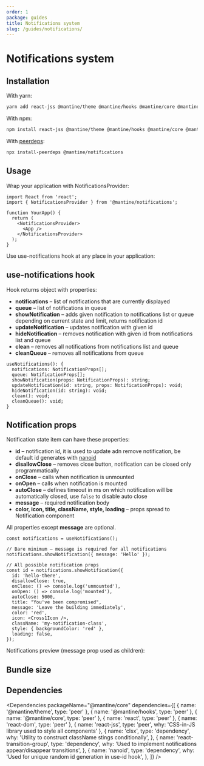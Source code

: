 ```yaml
---
order: 1
package: guides
title: Notifications system
slug: /guides/notifications/
---
```



# Notifications system

<NotificationsRootDemo />

## Installation

With yarn:

```sh
yarn add react-jss @mantine/theme @mantine/hooks @mantine/core @mantine/notifications
```

With npm:

```sh
npm install react-jss @mantine/theme @mantine/hooks @mantine/core @mantine/notifications
```

With [peerdeps](https://www.npmjs.com/package/install-peerdeps):

```sh
npx install-peerdeps @mantine/notifications
```

## Usage

Wrap your application with NotificationsProvider:

```tsx
import React from 'react';
import { NotificationsProvider } from '@mantine/notifications';

function YourApp() {
  return (
    <NotificationsProvider>
      <App />
    </NotificationsProvider>
  );
}
```

Use use-notifications hook at any place in your application:

<NotificationsBaseDemo />

## use-notifications hook

Hook returns object with properties:

- **notifications** – list of notifications that are currently displayed
- **queue** – list of notifications in queue
- **showNotification** – adds given notification to notifications list or queue depending on current state and limit, returns notification id
- **updateNotification** – updates notification with given id
- **hideNotification** – removes notification with given id from notifications list and queue
- **clean** – removes all notifications from notifications list and queue
- **cleanQueue** – removes all notifications from queue

```tsx
useNotifications(): {
  notifications: NotificationProps[];
  queue: NotificationProps[];
  showNotification(props: NotificationProps): string;
  updateNotification(id: string, props: NotificationProps): void;
  hideNotification(id: string): void;
  clean(): void;
  cleanQueue(): void;
}
```

## Notification props

Notification state item can have these properties:

- **id** – notification id, it is used to update adn remove notification, be default id generates with [nanoid](https://www.npmjs.com/package/nanoid)
- **disallowClose** – removes close button, notification can be closed only programmatically
- **onClose** – calls when notification is unmounted
- **onOpen** – calls when notification is mounted
- **autoClose** – defines timeout in ms on which notification will be automatically closed, use `false` to disable auto close
- **message** – required notification body
- **color, icon, title, className, style, loading** – props spread to <GatsbyLink to="/core/notification">Notification</GatsbyLink> component

All properties except **message** are optional.

```tsx
const notifications = useNotifications();

// Bare minimum – message is required for all notifications
notifications.showNotification({ message: 'Hello' });

// All possible notification props
const id = notifications.showNotification({
  id: 'hello-there',
  disallowClose: true,
  onClose: () => console.log('unmounted'),
  onOpen: () => console.log('mounted'),
  autoClose: 5000,
  title: "You've been compromised",
  message: 'Leave the building immediately',
  color: 'red',
  icon: <Cross1Icon />,
  className: 'my-notification-class',
  style: { backgroundColor: 'red' },
  loading: false,
});
```

Notifications preview (message prop used as children):

<NotificationConfigurator noCode />

## Bundle size

<BundleSize packageName="@mantine/notifications" />

## Dependencies

<Dependencies
  packageName="@mantine/core"
  dependencies={[
    { name: '@mantine/theme', type: 'peer' },
    { name: '@mantine/hooks', type: 'peer' },
    { name: '@mantine/core', type: 'peer' },
    { name: 'react', type: 'peer' },
    { name: 'react-dom', type: 'peer' },
    { name: 'react-jss', type: 'peer', why: 'CSS-in-JS library used to style all components' },
    {
      name: 'clsx',
      type: 'dependency',
      why: 'Utility to construct className stings conditionally',
    },
    {
      name: 'react-transition-group',
      type: 'dependency',
      why: 'Used to implement notifications appear/disappear transitions',
    },
    {
      name: 'nanoid',
      type: 'dependency',
      why: 'Used for unique random id generation in use-id hook',
    },
  ]}
/>
